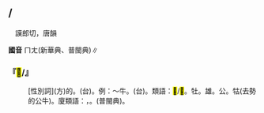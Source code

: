 
=={{ruby|<mark>&#xf854e;</mark>|ㄇㄤ}}/{{ruby|<mark>&#xf854f;</mark>|ㄇㄤ}}==

　謨郎切，唐韻

'''國音''' <rt>ㄇㄤ</rt>(新華典、普閩典)∥

    

==='''『<mark>&#xf854e;</mark>/{{ruby|<mark>&#xf854f;</mark>|ㄇㄤ}}』'''===
: [性別詞](方){{ruby|公|ㄍㄨㄥ}}的。(台){{ruby|公|ㄍㄤ}}{{ruby|丌|ㆤ}}。例：～牛。(台){{ruby|牛|ㆣㄨˊ}}{{ruby|公|ㄍㄤ}}。類語：<mark>&#xf854e;</mark>/<mark>&#xf854f;</mark>。牡。雄。公。牯(去勢的公牛)。廈類語：{{ruby|耩|ㄍㄤˋ}}，{{ruby|牛|ㆣㄨˊ}}{{ruby|耩|ㄍㄤˋ}}。(普閩典)。
    
